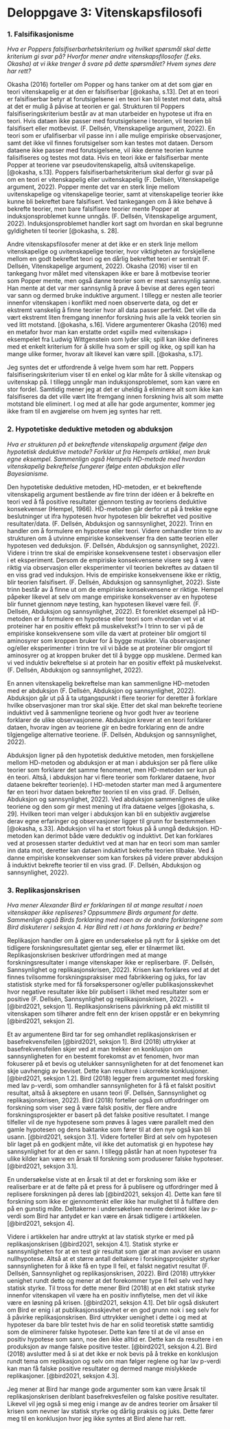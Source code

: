 # Deloppgave 3: Vitenskapsfilosofi

<!-- Part 3: Philosophy of science -->

### 1. Falsifikasjonisme

*Hva er Poppers falsifiserbarhetskriterium og hvilket spørsmål skal dette kriterium gi svar på? Hvorfor mener andre vitenskapsfilosofer (f.eks. Okasha) at vi ikke trenger å svare på dette spørsmålet? Hvem synes dere har rett?*

Okasha (2016) forteller om Popper og hans tanker om at det som gjør en teori vitenskapelig er at den er falsifiserbar [@okasha, s.13]. Det at en teori er falsifiserbar betyr at forutsigelsene i en teori kan bli testet mot data, altså at det er mulig å påvise at teorien er gal. Strukturen til Poppers falsifiseringskriterium består av at man utarbeider en hypotese ut ifra en teori. Hvis dataen ikke passer med forutsigelsene i teorien, vil teorien bli falsifisert eller motbevist. (F. Dellsén, Vitenskapelige argument, 2022). En teori som er ufalifiserbar vil passe inn i alle mulige empiriske observasjoner, samt det ikke vil finnes forutsigelser som kan testes mot dataen. Dersom dataene ikke passer med forutsigelsene, vil ikke denne teorien kunne falisifiseres og testes mot data. Hvis en teori ikke er falsifiserbar mente Popper at teoriene var pseudovitenskapelig, altså uvitenskapelige. [@okasha, s.13]. Poppers falsifiserbarhetskriterium skal derfor gi svar på om en teori er vitenskapelig eller uvitenskapelig (F. Dellsén, Vitenskapelige argument, 2022). Popper mente det var en sterk linje mellom uvitenskapelige og vitenskapelige teorier, samt at vitenskapelige teorier ikke kunne bli bekreftet bare falsifisert. Ved tankegangen om å ikke behøve å bekrefte teorier, men bare falsifisere teorier mente Popper at induksjonsproblemet kunne unngås. (F. Dellsén, Vitenskapelige argument, 2022). Induksjonsproblemet handler kort sagt om hvordan en skal begrunne gyldigheten til teorier [@okasha, s. 28].

Andre vitenskapsfilosofer mener at det ikke er en sterk linje mellom vitenskapelige og uvitenskapelige teorier, hvor viktigheten av forskjellene mellom en godt bekreftet teori og en dårlig bekreftet teori er sentralt (F. Dellsén, Vitenskapelige argument, 2022). Okasha (2016) viser til en tankegang hvor målet med vitenskapen ikke er bare å motbevise teorier som Popper mente, men også danne teorier som er mest sannsynlig sanne. Han mente at det var mer sannsynlig å prøve å bevise at deres egen teori var sann og dermed bruke induktive argument. I tillegg er nesten alle teorier innenfor vitenskapen i konflikt med noen observerte data, og det er ekstremt vanskelig å finne teorier hvor all data passer perfekt. Det ville da vært ekstremt liten fremgang innenfor forskning hvis alle la vekk teorien sin ved litt motstand. [@okasha, s.16]. Videre argumenterer Okasha (2016) med en metafor hvor man kan erstatte ordet «spill» med «vitenskap» i eksempelet fra Ludwig Wittgenstein som lyder slik; spill kan ikke defineres med et enkelt kriterium for å skille hva som er spill og ikke, og spill kan ha mange ulike former, hvorav alt likevel kan være spill. [@okasha, s.17].

Jeg syntes det er utfordrende å velge hvem som har rett. Poppers falsifiseringskriterium viser til en enkel og klar måte for å skille vitenskap og uvitenskap på. I tillegg unngår man induksjonsproblemet, som kan være en stor fordel. Samtidig mener jeg at det er uheldig å eliminere alt som ikke kan falsifiseres da det ville vært lite fremgang innen forskning hvis alt som møtte motstand ble eliminert. I og med at alle har gode argumenter, kommer jeg ikke fram til en avgjørelse om hvem jeg syntes har rett.

### 2. Hypotetiske deduktive metoden og abduksjon

*Hva er strukturen på et bekreftende vitenskapelig argument ifølge den hypotetisk deduktive metode? Forklar ut fra Hempels artikkel, men bruk egne eksempel. Sammenlign også Hempels HD-metode med hvordan vitenskapelig bekreftelse fungerer ifølge enten abduksjon eller Bayesianisme.*

Den hypotetiske deduktive metoden, HD-metoden, er et bekreftende vitenskapelig argument bestående av fire trinn der idéen er å bekrefte en teori ved å få positive resultater gjennom testing av teoriens deduktive konsekvenser (Hempel, 1966). HD-metoden går derfor ut på å trekke egne beslutninger ut ifra hypotesen hvor hypotesen blir bekreftet ved positive resultater/data. (F. Dellsén, Abduksjon og sannsynlighet, 2022). Trinn en handler om å formulere en hypotese eller teori. Videre omhandler trinn to av strukturen om å utvinne empiriske konsekvenser fra den satte teorien eller hypotesen ved deduksjon. (F. Dellsén, Abduksjon og sannsynlighet,
2022). Videre i trinn tre skal de empiriske konsekvensene testet i observasjon eller i et eksperiment. Dersom de empiriske konsekvensene visere seg å være riktig via observasjon eller eksperimenter vil teorien bekreftes av dataen til en viss grad ved induksjon. Hvis de empiriske konsekvensene ikke er riktig, blir teorien falsifisert. (F. Dellsén, Abduksjon og sannsynlighet, 2022). Siste trinn består av å finne ut om de empiriske konsekvensene er riktige. Hempel påpeker likevel at selv om mange empiriske konsekvenser av en hypotese blir funnet gjennom nøye testing, kan hypotesen likevel være feil. (F. Dellsén, Abduksjon og sannsynlighet, 2022). Et forenklet eksempel på HD-metoden er å formulere en hypotese eller teori som «hvordan vet vi at proteiner har en positiv effekt på muskelvekst?» I trinn to ser vi på de empiriske konsekvensene som ville da vært at proteiner blir omgjort til aminosyrer som kroppen bruker for å bygge muskler. Via observasjoner og/eller eksperimenter i trinn tre vil vi både se at proteiner blir omgjort til aminosyrer og at kroppen bruker det til å bygge opp musklene. Dermed kan vi ved induktiv bekreftelse si at protein har en positiv effekt på muskelvekst. (F. Dellsén, Abduksjon og sannsynlighet, 2022).

En annen vitenskapelig bekreftelse man kan sammenligne HD-metoden med er abduksjon (F. Dellsén, Abduksjon og sannsynlighet, 2022). Abduksjon går ut på å ta utgangspunkt i flere teorier for deretter å forklare hvilke observasjoner man tror skal skje. Etter det skal man bekrefte teoriene induktivt ved å sammenligne teoriene og hvor godt hver av teoriene forklarer de ulike observasjonene. Abduksjon krever at en teori forklarer dataen, hvorav ingen av teoriene gir en bedre forklaring enn de andre tilgjengelige alternative teoriene. (F. Dellsén, Abduksjon og sannsynlighet, 2022).

Abduksjon ligner på den hypotetisk deduktive metoden, men forskjellene mellom HD-metoden og abduksjon er at man i abduksjon ser på flere ulike teorier som forklarer det samme fenomenet, men HD-metoden ser kun på én teori. Altså, i abduksjon har vi flere teorier som forklarer dataene, hvor dataene bekrefter teorien(e). I HD-metoden starter man med å argumentere før en teori hvor dataen bekrefter teorien til en viss grad. (F. Dellsén, Abduksjon og sannsynlighet, 2022). Ved abduksjon sammenlignes de ulike teoriene og den som gir mest mening ut ifra dataene velges [@okasha, s. 29]. Hvilken teori man velger i abduksjon kan bli en subjektiv avgjørelse derav egne erfaringer og observasjoner ligger til grunn for bestemmelsen [@okasha, s.33]. Abduksjon vil ha et stort fokus på å unngå deduksjon. HD-metoden kan derimot både være deduktiv og induktivt. Det kan forklares ved at prosessen starter deduktivt ved at man har en teori som man samler inn data mot, deretter kan dataen induktivt bekrefte teorien tilbake. Ved å danne empiriske konsekvenser som kan forskes på videre prøver abduksjon å induktivt bekrefte teorier til en viss grad. (F. Dellsén, Abduksjon og sannsynlighet, 2022).

### 3. Replikasjonskrisen

*Hva mener Alexander Bird er forklaringen til at mange resultat i noen vitenskaper ikke repliseres? Oppsummere Birds argument for dette. Sammenlign også Birds forklaring med noen av de andre forklaringene som Bird diskuterer i seksjon 4. Har Bird rett i at hans forklaring er bedre?*

Replikasjon handler om å gjøre en undersøkelse på nytt for å sjekke om det tidligere forskningsresultatet gjentar seg, eller er tilnærmet likt. Replikasjonskrisen beskriver utfordringen med at mange forskningsresultater i mange vitenskaper ikke er repliserbare. (F. Dellsén, Sannsynlighet og replikasjonskrisen, 2022). Krisen kan forklares ved at det finnes tvilsomme forskningspraksiser med fabrikkering og juks, for lav statistisk styrke med for få forsøkspersoner og/eller publikasjonsskevhet hvor negative resultater ikke blir publisert i likhet med resultater som er positive (F. Dellsén, Sannsynlighet og replikasjonskrisen, 2022). + [@bird2021, seksjon 1]. Replikasjonskrisens påvirkning på økt mistillit til vitenskapen som tilhører andre felt enn der krisen oppstår er en bekymring [@bird2021, seksjon 2].

Et av argumentene Bird tar for seg omhandlet replikasjonskrisen er basefrekvensfeilen [@bird2021, seksjon 1]. Bird (2018) uttrykker at basefrekvensfeilen skjer ved at man trekker en konklusjon om sannsynligheten for en bestemt forekomst av et fenomen, hvor man fokuserer på et bevis og utelukker sannsynligheten for at det fenomenet kan skje uavhengig av beviset. Dette kan resultere i ukorrekte konklusjoner. [@bird2021, seksjon 1.2]. Bird (2018) legger frem argumentet med forsking med lav p-verdi, som omhandler sannsynligheten for å få et falskt positivt resultat, altså å akseptere en usann teori (F. Dellsén, Sannsynlighet og replikasjonskrisen, 2022). Bird (2018) forteller også om utfordringer om forskning som viser seg å være falsk positiv, der flere andre forskningsprosjekter er basert på det falske positive resultatet. I mange tilfeller vil de nye hypotesene som prøves å lages være parallelt med den gamle hypotesen og dens baktanke som fører til at den nye også kan bli usann. [@bird2021, seksjon 3.1]. Videre forteller Bird at selv om hypotesen blir laget på en godkjent måte, vil ikke det automatisk gi en hypotese høy sannsynlighet for at den er sann. I tillegg påstår han at noen hypoteser fra ulike kilder kan være en årsak til forskning som produserer falske hypoteser. [@bird2021, seksjon 3.1].

En undersøkelse viste at en årsak til at det er forskning som ikke er realiserbare er at de følte på et press for å publisere og utfordringer med å replisere forskningen på deres lab [@bird2021, seksjon 4]. Dette kan føre til forskning som ikke er gjennomtenkt eller ikke har mulighet til å fullføre den på en gunstig måte. Deltakerne i undersøkelsen nevnte derimot ikke lav p-verdi som Bird har antydet er kan være en årsak tidligere i artikkelen.[@bird2021, seksjon 4].

Videre i artikkelen har andre uttrykt at lav statisk styrke er med på replikasjonskrisen [@bird2021, seksjon 4.1]. Statisk styrke er sannsynligheten for at en test gir resultat som gjør at man avviser en usann nullhypotese. Altså at et større antall deltakere i forskingsprosjekter styrker sannsynligheten for å ikke få en type II feil, et falskt negativt resultat (F. Dellsén, Sannsynlighet og replikasjonskrisen, 2022). Bird (2018) uttrykker uenighet rundt dette og mener at det forekommer type II feil selv ved høy statisk styrke. Til tross for dette mener Bird (2018) at en økt statisk styrke innenfor vitenskapen vil være ha en positiv innflytelse, men det vil ikke være en løsning på krisen. [@bird2021, seksjon 4.1]. Det blir også diskutert om Bird er enig i at publikasjonsskjevhet er en god grunn nok i seg selv for å påvirke replikasjonskrisen. Bird uttrykker uenighet i dette i og med at hypoteser da bare blir testet hvis de har en solid teoretisk støtte samtidig som de eliminerer falske hypoteser. Dette kan føre til at de vil anse en positiv hypotese som sann, noe den ikke alltid er. Dette kan da resultere i en produksjon av mange falske positive tester. [@bird2021, seksjon 4.2]. Bird (2018) avslutter med å si at det ikke er nok bevis på å trekke en konklusjon rundt tema om replikasjon og selv om man følger reglene og har lav p-verdi kan man få falske positive resultater og dermed mange mislykkede replikasjoner. [@bird2021, seksjon 4.3].  

Jeg mener at Bird har mange gode argumenter som kan være årsak til replikasjonskrisen deriblant basefrekvesfeilen og falske positive resultater. Likevel vil jeg også si meg enig i mange av de andres teorier om årsaker til krisen som nevner lav statisk styrke og dårlig praksis og juks. Dette fører meg til en konklusjon hvor jeg ikke syntes at Bird alene har rett.
